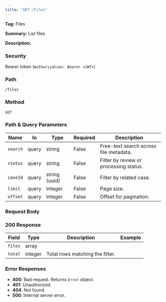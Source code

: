 ```yaml
---
title: "GET /files"
---
```


**Tag:** Files

**Summary:** List files

**Description:** 

### Security
Bearer token (`Authorization: Bearer <JWT>`)

### Path
`/files`

### Method
`GET`

### Path & Query Parameters
| Name | In | Type | Required | Description |
|------|----|------|----------|-------------|
| `search` | query | string | False | Free-text search across file metadata. |
| `status` | query | string | False | Filter by review or processing status. |
| `caseId` | query | string (uuid) | False | Filter by related case. |
| `limit` | query | integer | False | Page size. |
| `offset` | query | integer | False | Offset for pagination. |

### Request Body


### 200 Response
| Field | Type | Description | Example |
|------|------|-------------|---------|
| `files` | array |  |  |
| `total` | integer | Total rows matching the filter. |  |

### Error Responses
- **400**: Bad request. Returns `Error` object.
- **401**: Unauthorized.
- **404**: Not found.
- **500**: Internal server error.

